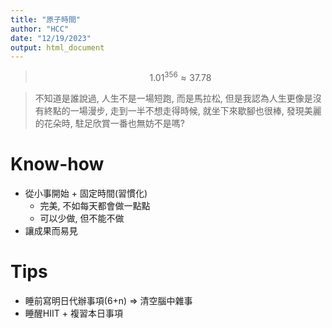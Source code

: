 ```yaml
---
title: "原子時間"
author: "HCC"
date: "12/19/2023"
output: html_document
---
```


> $$ {1.01}^{356} \approx 37.78 $$

> 不知道是誰說過, 人生不是一場短跑, 而是馬拉松, 但是我認為人生更像是沒有終點的一場漫步, 走到一半不想走得時候, 就坐下來歇腳也很棒, 發現美麗的花朵時, 駐足欣賞一番也無妨不是嗎?


# Know-how
- 從小事開始 + 固定時間(習慣化)
  * 完美, 不如每天都會做一點點
  * 可以少做, 但不能不做 
- 讓成果而易見


# Tips
- 睡前寫明日代辦事項(6+n) => 清空腦中雜事
- 睡醒HIIT + 複習本日事項

